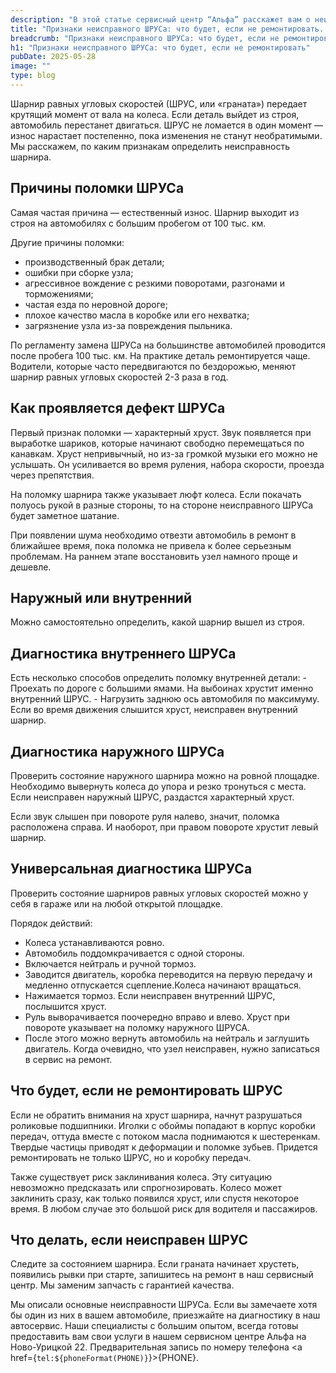 ```yaml
---
description: "В этой статье сервисный центр “Альфа” расскажет вам о неисправностях ШРУСа"
title: "Признаки неисправного ШРУСа: что будет, если не ремонтировать. Сервисный центр “Альфа”"
breadcrumb: "Признаки неисправного ШРУСа: что будет, если не ремонтировать"
h1: "Признаки неисправного ШРУСа: что будет, если не ремонтировать"
pubDate: 2025-05-28
image: ""
type: blog
---
```


Шарнир равных угловых скоростей (ШРУС, или «граната») передает крутящий момент от вала на колеса. Если деталь выйдет из строя, автомобиль перестанет двигаться. ШРУС не ломается в один момент — износ нарастает постепенно, пока изменения не станут необратимыми. Мы расскажем, по каким признакам определить неисправность шарнира. 

<h2 class="mt-12 lg:mt-20">Причины поломки ШРУСа</h2>
Самая частая причина — естественный износ. Шарнир выходит из строя на автомобилях с большим пробегом от 100 тыс. км. 

Другие причины поломки: 
- производственный брак детали;
- ошибки при сборке узла; 
- агрессивное вождение с резкими поворотами, разгонами и торможениями;
- частая езда по неровной дороге; 
- плохое качество масла в коробке или его нехватка; 
- загрязнение узла из-за повреждения пыльника. 

По регламенту замена ШРУСа на большинстве автомобилей проводится после пробега 100 тыс. км. На практике деталь ремонтируется чаще. Водители, которые часто передвигаются по бездорожью, меняют шарнир равных угловых скоростей 2-3 раза в год. 

<h2 class="mt-12 lg:mt-20">Как проявляется дефект ШРУСа</h2>
Первый признак поломки — характерный хруст. Звук появляется при выработке шариков, которые начинают свободно перемещаться по канавкам. Хруст непривычный, но из-за громкой музыки его можно не услышать. Он усиливается во время руления, набора скорости, проезда через препятствия. 

На поломку шарнира также указывает люфт колеса. Если покачать полуось рукой в разные стороны, то на стороне неисправного ШРУСа будет заметное шатание. 

При появлении шума необходимо отвезти автомобиль в ремонт в ближайшее время, пока поломка не привела к более серьезным проблемам. На раннем этапе восстановить узел намного проще и дешевле. 

<h2 class="mt-12 lg:mt-20">Наружный или внутренний</h2>
Можно самостоятельно определить, какой шарнир вышел из строя. 

<h2 class="mt-12 lg:mt-20">Диагностика внутреннего ШРУСа</h2>
Есть несколько способов определить поломку внутренней детали: 
- Проехать по дороге с большими ямами. На выбоинах хрустит именно внутренний ШРУС.
- Нагрузить заднюю ось автомобиля по максимуму. Если во время движения слышится хруст, неисправен внутренний шарнир. 

<h2 class="mt-12 lg:mt-20">Диагностика наружного ШРУСа</h2>
Проверить состояние наружного шарнира можно на ровной площадке. Необходимо вывернуть колеса до упора и резко тронуться с места. Если неисправен наружный ШРУС, раздастся характерный хруст. 

Если звук слышен при повороте руля налево, значит, поломка расположена справа. И наоборот, при правом повороте хрустит левый шарнир. 

<h2 class="mt-12 lg:mt-20">Универсальная диагностика ШРУСа</h2>
Проверить состояние шарниров равных угловых скоростей можно у себя в гараже или на любой открытой площадке. 

Порядок действий: 

- Колеса устанавливаются ровно.
- Автомобиль поддомкрачивается с одной стороны. 
- Включается нейтраль и ручной тормоз. 
- Заводится двигатель, коробка переводится на первую передачу и медленно отпускается сцепление.Колеса начинают вращаться. 
- Нажимается тормоз. Если неисправен внутренний ШРУС, послышится хруст. 
- Руль выворачивается поочередно вправо и влево. Хруст при повороте указывает на поломку наружного ШРУСА. 
- После этого можно вернуть автомобиль на нейтраль и заглушить двигатель. Когда очевидно, что узел неисправен, нужно записаться в сервис на ремонт. 

<h2 class="mt-12 lg:mt-20">Что будет, если не ремонтировать ШРУС</h2>
Если не обратить внимания на хруст шарнира, начнут разрушаться роликовые подшипники. Иголки с обоймы попадают в корпус коробки передач, оттуда вместе с потоком масла поднимаются к шестеренкам. Твердые частицы приводят к деформации и поломке зубьев. Придется ремонтировать не только ШРУС, но и коробку передач. 

Также существует риск заклинивания колеса. Эту ситуацию невозможно предсказать или спрогнозировать. Колесо может заклинить сразу, как только появился хруст, или спустя некоторое время. В любом случае это большой риск для водителя и пассажиров. 

<h2 class="mt-12 lg:mt-20">Что делать, если неисправен ШРУС</h2>
Следите за состоянием шарнира. Если граната начинает хрустеть, появились рывки при старте, запишитесь на ремонт в наш сервисный центр. Мы заменим запчасть с гарантией качества. 

Мы описали основные неисправности ШРУСа. Если вы замечаете хотя бы один из них в вашем автомобиле, приезжайте на диагностику в наш автосервис. Наши специалисты с большим опытом, всегда готовы предоставить вам свои услуги в нашем сервисном центре Альфа на Ново-Урицкой 22. Предварительная запись по номеру телефона <a href={`tel:${phoneFormat(PHONE)}`}>{PHONE}</a>.
